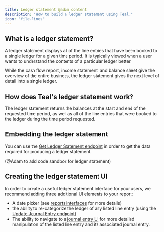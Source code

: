```yaml
---
title: Ledger statement @adam content
description: "How to build a ledger statement using Teal."
icon: "file-lines"
---
```


## What is a ledger statement?

A ledger statement displays all of the line entries that have been booked to a single ledger for a given time period. It is typically viewed when a user wants to understand the contents of a particular ledger better.

While the cash flow report, income statement, and balance sheet give the overview of the entire business, the ledger statement gives the next level of detail into a single ledger.

## How does Teal's ledger statement work?

The ledger statement returns the balances at the start and end of the requested time period, as well as all of the line entries that were booked to the ledger during the time period requested.

## Embedding the ledger statement

You can use the [Get Ledger Statement endpoint](/api-reference/reports/get_ledger_statement) in order to get the data required for producing a ledger statement.

(@Adam to add code sandbox for ledger statement)

## Creating the ledger statement UI

In order to create a useful ledger statement interface for your users, we recommend adding three additional UI elements to your report:

- A date picker (see [reports interfaces](/interfaces/reports) for more details)
- the ability to re-categorize the ledger of any listed line entry (using the [Update Journal Entry endpoint](/api-reference/journal_entries/update_journal_entry))
- The ability to navigate to a [journal entry UI](/interfaces/journal_entry) for more detailed manipulation of the listed line entry and its associated journal entry.
